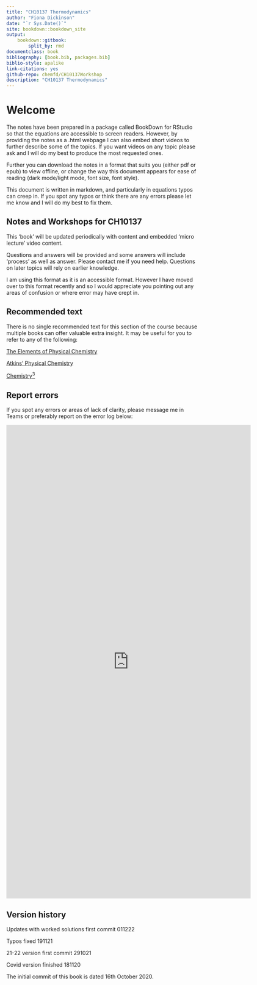 ```yaml
--- 
title: "CH10137 Thermodynamics"
author: "Fiona Dickinson"
date: "`r Sys.Date()`"
site: bookdown::bookdown_site
output: 
    bookdown::gitbook:
        split_by: rmd
documentclass: book
bibliography: [book.bib, packages.bib]
biblio-style: apalike
link-citations: yes
github-repo: chemfd/CH10137Workshop
description: "CH10137 Thermodynamics"
---
```

# Welcome {-}

The notes have been prepared in a package called BookDown for RStudio so that the equations are accessible to screen readers. However, by providing the notes as a .html webpage I can also embed short videos to further describe some of the topics. If you want videos on any topic please ask and I will do my best to produce the most requested ones.

Further you can download the notes in a format that suits you (either pdf or epub) to view offline, or change the way this document appears for ease of reading (dark mode/light mode, font size, font style).

This document is written in markdown, and particularly in equations typos can creep in. If you spot any typos or think there are any errors please let me know and I will do my best to fix them. 

## Notes and Workshops for CH10137 {-}

This 'book' will be updated periodically with content and embedded 'micro lecture' video content.

Questions and answers will be provided and some answers will include 'process' as well as answer. Please contact me if you need help. Questions on later topics will rely on earlier knowledge.

I am using this format as it is an accessible format. However I have moved over to this format recently and so I would appreciate you pointing out any areas of confusion or where error may have crept in.

## Recommended text {-}

There is no single recommended text for this section of the course because multiple books can offer valuable extra insight. It may be useful for you to refer to any of the following:

[The Elements of Physical Chemistry](https://bath-ac-primo.hosted.exlibrisgroup.com/primo-explore/search?query=any,contains,Elements%20of%20physical%20chemistry&tab=local&sortby=date&vid=44BAT_VU1&facet=frbrgroupid,include,978286819&offset=0&pcAvailability=false)

[Atkins' Physical Chemistry](https://bath-ac-primo.hosted.exlibrisgroup.com/primo-explore/search?query=any,contains,physical%20chemistry%20de%20paula&tab=local&search_scope=CSCOP_44BAT_DEEP&sortby=date&vid=44BAT_VU1&facet=frbrgroupid,include,978327499&offset=0&pcAvailability=false)

[Chemistry^3^](https://bath-ac-primo.hosted.exlibrisgroup.com/primo-explore/search?query=any,contains,chemistry3&tab=local&search_scope=CSCOP_44BAT_DEEP&sortby=date&vid=44BAT_VU1&facet=frbrgroupid,include,978293871&offset=0&pcAvailability=false)

## Report errors {-}

If you spot any errors or areas of lack of clarity, please message me in Teams or preferably report on the error log below:

<iframe src="https://docs.google.com/forms/d/e/1FAIpQLSc83b-C0FsgDr5eQxvT-2NWwEtvOEwYU1WbLE4j53wWfUDIXQ/viewform?embedded=true" width="640" height="1242" frameborder="0" marginheight="0" marginwidth="0">Loading…</iframe>



## Version history {-}

Updates with worked solutions first commit 011222

Typos fixed 191121

21-22 version first commit 291021

Covid version finished 181120

The initial commit of this book is dated 16th October 2020.

